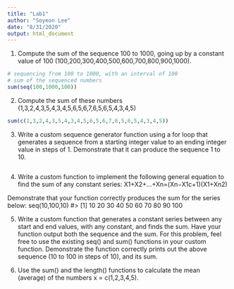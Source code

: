 ```yaml
---
title: "Lab1"
author: "Soyeon Lee"
date: "8/31/2020"
output: html_document
---
```


1. Compute the sum of the sequence 100 to 1000, going up by a constant value of 100 (100,200,300,400,500,600,700,800,900,1000).
```r
# sequencing from 100 to 1000, with an interval of 100
# sum of the sequenced numbers
sum(seq(100,1000,100))
```

2. Compute the sum of these numbers (1,3,2,4,3,5,4,3,4,5,6,5,6,7,6,5,6,5,4,3,4,5)
```r
sum(c(1,3,2,4,3,5,4,3,4,5,6,5,6,7,6,5,6,5,4,3,4,5))
```

3. Write a custom sequence generator function using a for loop that generates a sequence from a starting integer value to an ending integer value in steps of 1. Demonstrate that it can produce the sequence 1 to 10.
```r

```

4. Write a custom function to implement the following general equation to find the sum of any constant series:
X1+X2+…+Xn=(Xn−X1c+1)(X1+Xn2)

Demonstrate that your function correctly produces the sum for the series below:
seq(10,100,10)
#>  [1]  10  20  30  40  50  60  70  80  90 100

5. Write a custom function that generates a constant series between any start and end values, with any constant, and finds the sum. Have your function output both the sequence and the sum. For this problem, feel free to use the existing seq() and sum() functions in your custom function. Demonstrate the function correctly prints out the above sequence (10 to 100 in steps of 10), and its sum.

6. Use the sum() and the length() functions to calculate the mean (average) of the numbers x = c(1,2,3,4,5).

